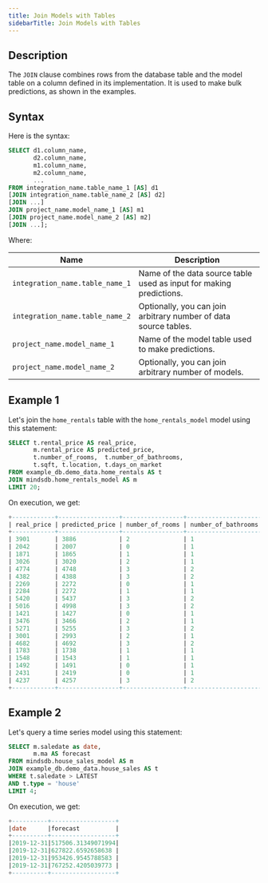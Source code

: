 ```yaml
---
title: Join Models with Tables
sidebarTitle: Join Models with Tables
---
```


## Description

The `JOIN` clause combines rows from the database table and the model table on a column defined in its implementation. It is used to make bulk predictions, as shown in the examples.

## Syntax

Here is the syntax:

```sql
SELECT d1.column_name,
       d2.column_name,
       m1.column_name,
       m2.column_name,
       ...
FROM integration_name.table_name_1 [AS] d1
[JOIN integration_name.table_name_2 [AS] d2]
[JOIN ...]
JOIN project_name.model_name_1 [AS] m1
[JOIN project_name.model_name_2 [AS] m2]
[JOIN ...];
```

Where:

| Name                                | Description                                                                   |
| ----------------------------------- | ----------------------------------------------------------------------------- |
| `integration_name.table_name_1`     | Name of the data source table used as input for making predictions.           |
| `integration_name.table_name_2`     | Optionally, you can join arbitrary number of data source tables.              |
| `project_name.model_name_1`         | Name of the model table used to make predictions.                             |
| `project_name.model_name_2`         | Optionally, you can join arbitrary number of models.                          |

## Example 1

Let's join the `home_rentals` table with the `home_rentals_model` model using this statement:

```sql
SELECT t.rental_price AS real_price, 
       m.rental_price AS predicted_price,
       t.number_of_rooms,  t.number_of_bathrooms,
       t.sqft, t.location, t.days_on_market 
FROM example_db.demo_data.home_rentals AS t 
JOIN mindsdb.home_rentals_model AS m 
LIMIT 20;
```

On execution, we get:

```sql
+------------+-----------------+-----------------+---------------------+------+----------+----------------+
| real_price | predicted_price | number_of_rooms | number_of_bathrooms | sqft | location | days_on_market |
+------------+-----------------+-----------------+---------------------+------+----------+----------------+
| 3901       | 3886            | 2               | 1                   | 917  | great    | 13             |
| 2042       | 2007            | 0               | 1                   | 194  | great    | 10             |
| 1871       | 1865            | 1               | 1                   | 543  | poor     | 18             |
| 3026       | 3020            | 2               | 1                   | 503  | good     | 10             |
| 4774       | 4748            | 3               | 2                   | 1066 | good     | 13             |
| 4382       | 4388            | 3               | 2                   | 816  | poor     | 25             |
| 2269       | 2272            | 0               | 1                   | 461  | great    | 6              |
| 2284       | 2272            | 1               | 1                   | 333  | great    | 6              |
| 5420       | 5437            | 3               | 2                   | 1124 | great    | 9              |
| 5016       | 4998            | 3               | 2                   | 1204 | good     | 7              |
| 1421       | 1427            | 0               | 1                   | 538  | poor     | 43             |
| 3476       | 3466            | 2               | 1                   | 890  | good     | 6              |
| 5271       | 5255            | 3               | 2                   | 975  | great    | 6              |
| 3001       | 2993            | 2               | 1                   | 564  | good     | 13             |
| 4682       | 4692            | 3               | 2                   | 953  | good     | 10             |
| 1783       | 1738            | 1               | 1                   | 493  | poor     | 24             |
| 1548       | 1543            | 1               | 1                   | 601  | poor     | 47             |
| 1492       | 1491            | 0               | 1                   | 191  | good     | 12             |
| 2431       | 2419            | 0               | 1                   | 511  | great    | 1              |
| 4237       | 4257            | 3               | 2                   | 916  | poor     | 36             |
+------------+-----------------+-----------------+---------------------+------+----------+----------------+
```

## Example 2

Let's query a time series model using this statement:

```sql
SELECT m.saledate as date,
       m.ma AS forecast
FROM mindsdb.house_sales_model AS m 
JOIN example_db.demo_data.house_sales AS t
WHERE t.saledate > LATEST
AND t.type = 'house'
LIMIT 4;
```

On execution, we get:

```sql
+----------+------------------+
|date      |forecast          |
+----------+------------------+
|2019-12-31|517506.31349071994|
|2019-12-31|627822.6592658638 |
|2019-12-31|953426.9545788583 |
|2019-12-31|767252.4205039773 |
+----------+------------------+
```
